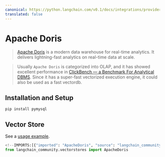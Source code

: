 ```yaml
---
canonical: https://python.langchain.com/v0.1/docs/integrations/providers/apache_doris
translated: false
---
```


# Apache Doris

>[Apache Doris](https://doris.apache.org/) is a modern data warehouse for real-time analytics.
It delivers lightning-fast analytics on real-time data at scale.

>Usually `Apache Doris` is categorized into OLAP, and it has showed excellent performance
> in [ClickBench — a Benchmark For Analytical DBMS](https://benchmark.clickhouse.com/).
> Since it has a super-fast vectorized execution engine, it could also be used as a fast vectordb.

## Installation and Setup

```bash
pip install pymysql
```

## Vector Store

See a [usage example](/docs/integrations/vectorstores/apache_doris).

```python
<!--IMPORTS:[{"imported": "ApacheDoris", "source": "langchain_community.vectorstores", "docs": "https://api.python.langchain.com/en/latest/vectorstores/langchain_community.vectorstores.apache_doris.ApacheDoris.html", "title": "Apache Doris"}]-->
from langchain_community.vectorstores import ApacheDoris
```
